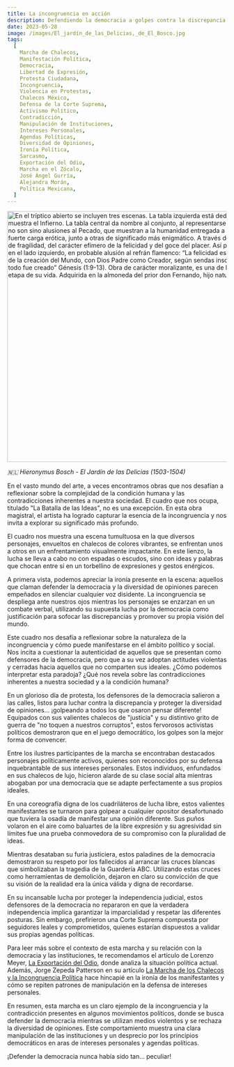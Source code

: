 ```yaml
---
title: La incongruencia en acción
description: Defendiendo la democracia a golpes contra la discrepancia
date: 2023-05-28
image: /images/El_jardín_de_las_Delicias,_de_El_Bosco.jpg
tags:
  [
    Marcha de Chalecos,
    Manifestación Política,
    Democracia,
    Libertad de Expresión,
    Protesta Ciudadana,
    Incongruencia,
    Violencia en Protestas,
    Chalecos México,
    Defensa de la Corte Suprema,
    Activismo Político,
    Contradicción,
    Manipulación de Instituciones,
    Intereses Personales,
    Agendas Políticas,
    Diversidad de Opiniones,
    Ironía Política,
    Sarcasmo,
    Exportación del Odio,
    Marcha en el Zócalo,
    José Ángel Gurría,
    Alejandra Morán,
    Política Mexicana,
  ]
---
```


<Image
  className="m-auto w-full"
  src="/images/El_jardín_de_las_Delicias,_de_El_Bosco.jpg"
  width="1080"
  height="576"
  alt="En el tríptico abierto se incluyen tres escenas. La tabla izquierda está dedicada al Paraíso, con la creación de Eva y la Fuente de la Vida, mientras la derecha muestra el Infierno. La tabla central da nombre al conjunto, al representarse en un jardín las delicias o placeres de la vida. Entre Paraíso e Infierno, estas delicias no son sino alusiones al Pecado, que muestran a la humanidad entregada a los diversos placeres mundanos. Son evidentes las representaciones de la Lujuria, de fuerte carga erótica, junto a otras de significado más enigmático. A través de la fugaz belleza de las flores o de la dulzura de las frutas, se transmite un mensaje de fragilidad, del carácter efímero de la felicidad y del goce del placer. Así parecen corroborarlo ciertos grupos, como la pareja encerrada en un globo de cristal en el lado izquierdo, en probable alusión al refrán flamenco: “La felicidad es como el vidrio, se rompe pronto”. El tríptico cerrado representa en grisalla el tercer día de la creación del Mundo, con Dios Padre como Creador, según sendas inscripciones en cada tabla: “Él mismo lo dijo y todo fue hecho” y “Él mismo lo ordenó y todo fue creado” Génesis (1:9-13). Obra de carácter moralizante, es una de las creaciones más enigmáticas, complejas y bellas de El Bosco, realizada en la última etapa de su vida. Adquirida en la almoneda del prior don Fernando, hijo natural del gran duque de Alba, Felipe II la llevó a El Escorial en 1593."
  caption="En el tríptico abierto se incluyen tres escenas. La tabla izquierda está dedicada al Paraíso, con la creación de Eva y la Fuente de la Vida, mientras la derecha muestra el Infierno. La tabla central da nombre al conjunto, al representarse en un jardín las delicias o placeres de la vida. Entre Paraíso e Infierno, estas delicias no son sino alusiones al Pecado, que muestran a la humanidad entregada a los diversos placeres mundanos. Son evidentes las representaciones de la Lujuria, de fuerte carga erótica, junto a otras de significado más enigmático. A través de la fugaz belleza de las flores o de la dulzura de las frutas, se transmite un mensaje de fragilidad, del carácter efímero de la felicidad y del goce del placer. Así parecen corroborarlo ciertos grupos, como la pareja encerrada en un globo de cristal en el lado izquierdo, en probable alusión al refrán flamenco: “La felicidad es como el vidrio, se rompe pronto”. El tríptico cerrado representa en grisalla el tercer día de la creación del Mundo, con Dios Padre como Creador, según sendas inscripciones en cada tabla: “Él mismo lo dijo y todo fue hecho” y “Él mismo lo ordenó y todo fue creado” Génesis (1:9-13). Obra de carácter moralizante, es una de las creaciones más enigmáticas, complejas y bellas de El Bosco, realizada en la última etapa de su vida. Adquirida en la almoneda del prior don Fernando, hijo natural del gran duque de Alba, Felipe II la llevó a El Escorial en 1593."
/>

_🇳🇱 Hieronymus Bosch - El Jardín de las Delicias (1503-1504)_

En el vasto mundo del arte, a veces encontramos obras que nos desafían a reflexionar sobre la complejidad de la condición humana y las contradicciones inherentes a nuestra sociedad. El cuadro que nos ocupa, titulado "La Batalla de las Ideas", no es una excepción. En esta obra magistral, el artista ha logrado capturar la esencia de la incongruencia y nos invita a explorar su significado más profundo.

El cuadro nos muestra una escena tumultuosa en la que diversos personajes, envueltos en chalecos de colores vibrantes, se enfrentan unos a otros en un enfrentamiento visualmente impactante. En este lienzo, la lucha se lleva a cabo no con espadas o escudos, sino con ideas y palabras que chocan entre sí en un torbellino de expresiones y gestos enérgicos.

A primera vista, podemos apreciar la ironía presente en la escena: aquellos que claman defender la democracia y la diversidad de opiniones parecen empeñados en silenciar cualquier voz disidente. La incongruencia se despliega ante nuestros ojos mientras los personajes se enzarzan en un combate verbal, utilizando su supuesta lucha por la democracia como justificación para sofocar las discrepancias y promover su propia visión del mundo.

Este cuadro nos desafía a reflexionar sobre la naturaleza de la incongruencia y cómo puede manifestarse en el ámbito político y social. Nos incita a cuestionar la autenticidad de aquellos que se presentan como defensores de la democracia, pero que a su vez adoptan actitudes violentas y cerradas hacia aquellos que no comparten sus ideales. ¿Cómo podemos interpretar esta paradoja? ¿Qué nos revela sobre las contradicciones inherentes a nuestra sociedad y a la condición humana?

En un glorioso día de protesta, los defensores de la democracia salieron a las calles, listos para luchar contra la discrepancia y proteger la diversidad de opiniones... ¡golpeando a todos los que osaron pensar diferente! Equipados con sus valientes chalecos de "justicia" y su distintivo grito de guerra de "no toquen a nuestros corruptos", estos fervorosos activistas políticos demostraron que en el juego democrático, los golpes son la mejor forma de convencer.

Entre los ilustres participantes de la marcha se encontraban destacados personajes políticamente activos, quienes son reconocidos por su defensa inquebrantable de sus intereses personales. Estos individuos, enfundados en sus chalecos de lujo, hicieron alarde de su clase social alta mientras abogaban por una democracia que se adapte perfectamente a sus propios ideales.

En una coreografía digna de los cuadriláteros de lucha libre, estos valientes manifestantes se turnaron para golpear a cualquier opositor desafortunado que tuviera la osadía de manifestar una opinión diferente. Sus puños volaron en el aire como baluartes de la libre expresión y su agresividad sin límites fue una prueba conmovedora de su compromiso con la pluralidad de ideas.

Mientras desataban su furia justiciera, estos paladines de la democracia demostraron su respeto por los fallecidos al arrancar las cruces blancas que simbolizaban la tragedia de la Guardería ABC. Utilizando estas cruces como herramientas de demolición, dejaron en claro su convicción de que su visión de la realidad era la única válida y digna de recordarse.

En su incansable lucha por proteger la independencia judicial, estos defensores de la democracia no repararon en que la verdadera independencia implica garantizar la imparcialidad y respetar las diferentes posturas. Sin embargo, prefirieron una Corte Suprema compuesta por seguidores leales y comprometidos, quienes estarían dispuestos a validar sus propias agendas políticas.

Para leer más sobre el contexto de esta marcha y su relación con la democracia y las instituciones, te recomendamos el artículo de Lorenzo Meyer, [La Exportación del Odio](https://www.sinembargo.mx/28-05-2023/4366027), donde analiza la situación política actual. Además, Jorge Zepeda Patterson en su artículo [La Marcha de los Chalecos y la Incongruencia Política](https://www.sinembargo.mx/28-05-2023/4366027) hace hincapié en la ironía de los manifestantes y cómo se repiten patrones de manipulación en la defensa de intereses personales.

En resumen, esta marcha es un claro ejemplo de la incongruencia y la contradicción presentes en algunos movimientos políticos, donde se busca defender la democracia mientras se utilizan medios violentos y se rechaza la diversidad de opiniones. Este comportamiento muestra una clara manipulación de las instituciones y un desprecio por los principios democráticos en aras de intereses personales y agendas políticas.

¡Defender la democracia nunca había sido tan... peculiar!
